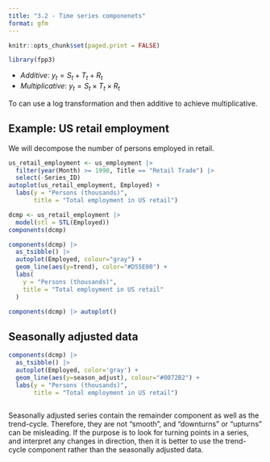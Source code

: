 ```yaml
---
title: "3.2 - Time series componenets"
format: gfm
---
```


```r
knitr::opts_chunk$set(paged.print = FALSE)
```

```r
library(fpp3)
```

-   *Additive*: $y_{t} = S_{t} + T_{t} + R_t$
-   *Multiplicative*: $y_{t} = S_{t} \times T_{t} \times R_t$

To can use a log transformation and then additive to achieve multiplicative.

## Example: US retail employment

We will decompose the number of persons employed in retail.

```r
us_retail_employment <- us_employment |>
  filter(year(Month) >= 1990, Title == "Retail Trade") |>
  select(-Series_ID)
autoplot(us_retail_employment, Employed) +
  labs(y = "Persons (thousands)",
       title = "Total employment in US retail")
```

```r
dcmp <- us_retail_employment |>
  model(stl = STL(Employed))
components(dcmp)
```

```r
components(dcmp) |>
  as_tsibble() |>
  autoplot(Employed, colour="gray") +
  geom_line(aes(y=trend), color="#D55E00") +
  labs(
    y = "Persons (thousands)",
    title = "Total employment in US retail"
  )
```

```r
components(dcmp) |> autoplot()
```

## Seasonally adjusted data

```r
components(dcmp) |>
  as_tsibble() |>
  autoplot(Employed, color='gray') +
  geom_line(aes(y=season_adjust), colour="#0072B2") +
  labs(y = "Persons (thousands)",
       title = "Total employment in US retail")
  
```

Seasonally adjusted series contain the remainder component as well as the trend-cycle. Therefore, they are not “smooth”, and “downturns” or “upturns” can be misleading. If the purpose is to look for turning points in a series, and interpret any changes in direction, then it is better to use the trend-cycle component rather than the seasonally adjusted data.

